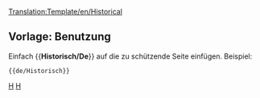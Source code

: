 <noinclude>[[Translation:Template/en/Historical]]</noinclude><noinclude></noinclude>{{de/Ambox| Typ   = Beschützt
| Text  = <strong>Notiz</strong><br>Dieser Artikel ist historisch und somit nicht bearbeitbar.
}}<includeonly>{{{1|[[Category:en/Protected pages]]}}}</includeonly><noinclude>

==Vorlage: Benutzung==
Einfach <nowiki>{{</nowiki>'''Historisch/De'''<nowiki>}}</nowiki> auf die zu schützende Seite einfügen. Beispiel:
<pre>{{de/Historisch}}</pre>

[[Category:de/Vorlage|H]][[Category:de/Message-Boxen|H]]</noinclude>